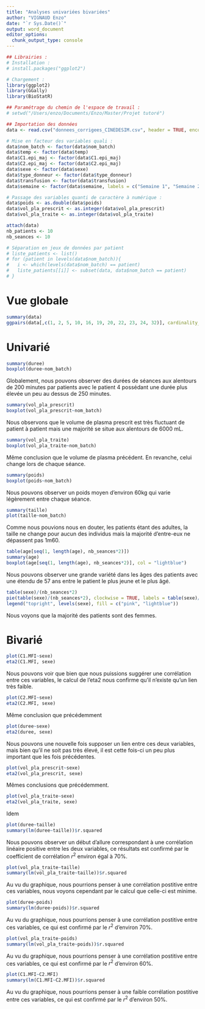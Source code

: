 ```yaml
---
title: "Analyses univariées bivariées"
author: "VIGNAUD Enzo"
date: "`r Sys.Date()`"
output: word_document
editor_options: 
  chunk_output_type: console
---
```


```r
## Librairies :
# Installation :
# install.packages("ggplot2")

# Chargement :
library(ggplot2)
library(GGally)
library(BioStatR)
```

```r
## Paramétrage du chemin de l'espace de travail :
# setwd("/Users/enzo/Documents/Enzo/Master/Projet tutoré")

## Importation des données
data <- read.csv("donnees_corrigees_CINEDESIM.csv", header = TRUE, encoding = "UTF-8")[-1]

# Mise en facteur des variables quali :
data$nom_batch <- factor(data$nom_batch)
data$temp <- factor(data$temp)
data$C1.epi_maj <- factor(data$C1.epi_maj)
data$C2.epi_maj <- factor(data$C2.epi_maj)
data$sexe <- factor(data$sexe)
data$type_donneur <- factor(data$type_donneur)
data$transfusion <- factor(data$transfusion)
data$semaine <- factor(data$semaine, labels = c("Semaine 1", "Semaine 2"))

# Passage des variables quanti de caractère à numérique :
data$poids <- as.double(data$poids)
data$vol_pla_prescrit <- as.integer(data$vol_pla_prescrit)
data$vol_pla_traite <- as.integer(data$vol_pla_traite)

attach(data)
nb_patients <- 10
nb_seances <- 10

# Séparation en jeux de données par patient
# liste_patients <- list()
# for (patient in levels(data$nom_batch)){
#   i <- which(levels(data$nom_batch) == patient)
#   liste_patients[[i]] <- subset(data, data$nom_batch == patient)
# }
```

# Vue globale
```r
summary(data)
ggpairs(data[,c(1, 2, 5, 10, 16, 19, 20, 22, 23, 24, 32)], cardinality_threshold = 20)
```


# Univarié
```r
summary(duree)
boxplot(duree~nom_batch)
```
Globalement, nous pouvons observer des durées de séances aux alentours de 200 minutes par patients avec le patient 4 possédant une durée plus élevée un peu au dessus de 250 minutes.

```r
summary(vol_pla_prescrit)
boxplot(vol_pla_prescrit~nom_batch)
```
Nous observons que le volume de plasma prescrit est très fluctuant de patient à patient mais une majorité se situe aux alentours de 6000 mL.

```r
summary(vol_pla_traite)
boxplot(vol_pla_traite~nom_batch)
```
Même conclusion que le volume de plasma précédent. En revanche, celui change lors de chaque séance.

```r
summary(poids)
boxplot(poids~nom_batch)
```
Nous pouvons observer un poids moyen d'environ 60kg qui varie légèrement entre chaque séance.

```r
summary(taille)
plot(taille~nom_batch)
```
Comme nous pouvions nous en douter, les patients étant des adultes, la taille ne change pour aucun des individus mais la majorité d'entre-eux ne dépassent pas 1m60.

```r
table(age[seq(1, length(age), nb_seances*2)])
summary(age)
boxplot(age[seq(1, length(age), nb_seances*2)], col = "lightblue")
```
Nous pouvons observer une grande variété dans les âges des patients avec une étendu de 57 ans entre le patient le plus jeune et le plus âgé.

```r
table(sexe)/(nb_seances*2)
pie(table(sexe)/(nb_seances*2), clockwise = TRUE, labels = table(sexe)/sum(table(sexe)), col = c("pink", "lightblue"), main = "Distribution des sexes")
legend("topright", levels(sexe), fill = c("pink", "lightblue"))
```
Nous voyons que la majorité des patients sont des femmes.

# Bivarié
```r
plot(C1.MFI~sexe)
eta2(C1.MFI, sexe)
```
Nous pouvons voir que bien que nous puissions suggérer une corrélation entre ces variables, le calcul de l'eta2 nous confirme qu'il n'existe qu'un lien très faible.

```r
plot(C2.MFI~sexe)
eta2(C2.MFI, sexe)
```
Même conclusion que précédemment

```r
plot(duree~sexe)
eta2(duree, sexe)
```
Nous pouvons une nouvelle fois supposer un lien entre ces deux variables, mais bien qu'il ne soit pas très élevé, il est cette fois-ci un peu plus important que les fois précédentes. 

```r
plot(vol_pla_prescrit~sexe)
eta2(vol_pla_prescrit, sexe)
```
Mêmes conclusions que précédemment.

```r
plot(vol_pla_traite~sexe)
eta2(vol_pla_traite, sexe)
```
Idem

```r
plot(duree~taille)
summary(lm(duree~taille))$r.squared
```
Nous pouvons observer un début d'allure correspondant à une corrélation linéaire positive entre les deux variables, ce résultats est confirmé par le coefficient de corrélation $r^2$ environ égal à 70%.

```r
plot(vol_pla_traite~taille)
summary(lm(vol_pla_traite~taille))$r.squared
```
Au vu du graphique, nous pourrions penser à une corrélation postitive entre ces variables, nous voyons cependant par le calcul que celle-ci est minime.

```r
plot(duree~poids)
summary(lm(duree~poids))$r.squared
```
Au vu du graphique, nous pourrions penser à une corrélation postitive entre ces variables, ce qui est confirmé par le $r^2$ d'environ 70%.

```r
plot(vol_pla_traite~poids)
summary(lm(vol_pla_traite~poids))$r.squared
```
Au vu du graphique, nous pourrions penser à une corrélation postitive entre ces variables, ce qui est confirmé par le $r^2$ d'environ 60%.

```r
plot(C1.MFI~C2.MFI)
summary(lm(C1.MFI~C2.MFI))$r.squared
```
Au vu du graphique, nous pourrions penser à une faible corrélation postitive entre ces variables, ce qui est confirmé par le $r^2$ d'environ 50%.
